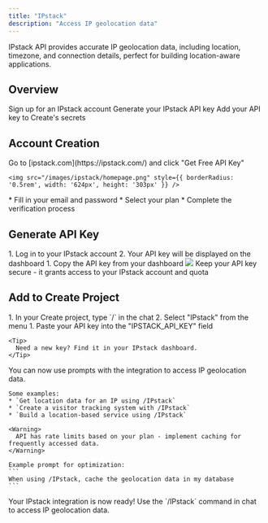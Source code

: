 ```yaml
---
title: "IPstack"
description: "Access IP geolocation data"
---
```


IPstack API provides accurate IP geolocation data, including location, timezone, and connection details, perfect for building location-aware applications.

## Overview

<CardGroup cols={2}>
  <Card title="Create Account" icon="user">
    Sign up for an IPstack account
  </Card>
  <Card title="Get API Key" icon="key">
    Generate your IPstack API key
  </Card>
  <Card title="Copy into Create" icon="plug">
    Add your API key to Create's secrets
  </Card>
</CardGroup>

## Account Creation

<Steps>
  <Step title="Visit IPstack Website">
    Go to [ipstack.com](https://ipstack.com/) and click "Get Free API Key"
    
    <img src="/images/ipstack/homepage.png" style={{ borderRadius: '0.5rem', width: '624px', height: '303px' }} />
  </Step>

  <Step title="Register for an Account">
    * Fill in your email and password
    * Select your plan
    * Complete the verification process
  </Step>
</Steps>

## Generate API Key

<Steps>
  <Step title="Access Your Dashboard">
    1. Log in to your IPstack account
    2. Your API key will be displayed on the dashboard
  </Step>

  <Step title="Copy Your API Key">
    1. Copy the API key from your dashboard
    <img src="/images/ipstack/apigen.png" style={{ borderRadius: '0.5rem'}} />
    <Warning>
      Keep your API key secure - it grants access to your IPstack account and quota
    </Warning>
  </Step>
</Steps>

## Add to Create Project

<Steps>
  <Step title="Add the integration">
    1. In your Create project, type `/` in the chat 
    2. Select "IPstack" from the menu
  </Step>

  <Step title="Add your API key">
    1. Paste your API key into the "IPSTACK_API_KEY" field
    
    <Tip>
      Need a new key? Find it in your IPstack dashboard.
    </Tip>
  </Step>

  <Step title="Use it">
    You can now use prompts with the integration to access IP geolocation data.

    Some examples:
    * `Get location data for an IP using /IPstack`
    * `Create a visitor tracking system with /IPstack`
    * `Build a location-based service using /IPstack`

    <Warning>
      API has rate limits based on your plan - implement caching for frequently accessed data.
    </Warning>

    Example prompt for optimization:
    ```
    When using /IPstack, cache the geolocation data in my database
    ```
  </Step>
</Steps>

<Note type="success">
  Your IPstack integration is now ready! Use the `/IPstack` command in chat to access IP geolocation data.
</Note>
